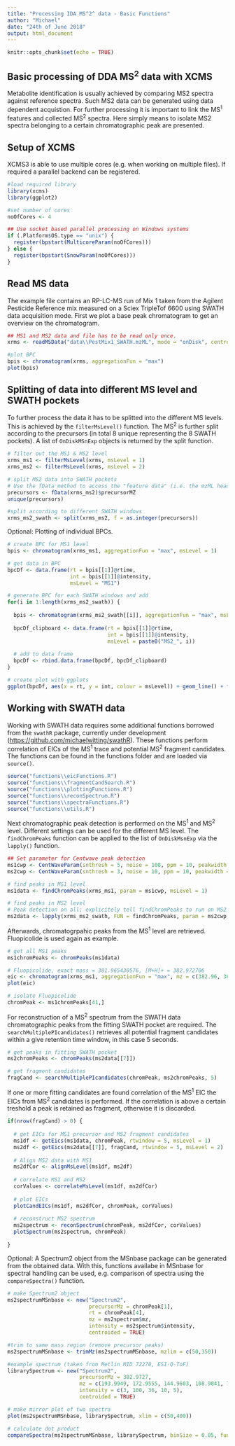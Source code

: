 ```yaml
---
title: "Processing IDA MS^2^ data - Basic Functions"
author: "Michael"
date: "24th of June 2018"
output: html_document
---
```


```r
knitr::opts_chunk$set(echo = TRUE)
```

## Basic processing of DDA MS^2^ data with XCMS

Metabolite identification is usually achieved by comparing MS2 spectra against reference spectra. Such MS2 data can be generated using data dependent acquistion. For further processing it is important to link the MS^1^ features and collected MS^2^ spectra. Here simply means to isolate MS2 spectra belonging to a certain chromatographic peak are presented.

## Setup of XCMS

XCMS3 is able to use multiple cores (e.g. when working on multiple files). If required a parallel backend can be registered.
```r
#load required library
library(xcms)
library(ggplot2)

#set number of cores
noOfCores <- 4

## Use socket based parallel processing on Windows systems
if (.Platform$OS.type == "unix") {
  register(bpstart(MulticoreParam(noOfCores)))
} else {
  register(bpstart(SnowParam(noOfCores)))
}
```

## Read MS data

The example file contains an RP-LC-MS run of Mix 1 taken from the Agilent Pesticide Reference mix measured on a Sciex TripleTof 6600 using SWATH data acquisition mode. First we plot a base peak chromatogram to get an overview on the chromatogram.
```r
## MS1 and MS2 data and file has to be read only once.
xrms <- readMSData("data\\PestMix1_SWATH.mzML", mode = "onDisk", centroided = TRUE)

#plot BPC
bpis <- chromatogram(xrms, aggregationFun = "max")
plot(bpis)
```

## Splitting of data into different MS level and SWATH pockets

To further process the data it has to be splitted into the different MS levels. This is achieved by the <code>filterMsLevel()</code> function. The MS^2^ is further split according to the precursors (in total 8 unique representing the 8 SWATH pockets). A list of <code>OnDiskMSnExp</code> objects is returned by the split function.

```r
# filter out the MS1 & MS2 level
xrms_ms1 <- filterMsLevel(xrms, msLevel = 1)
xrms_ms2 <- filterMsLevel(xrms, msLevel = 2)

# split MS2 data into SWATH pockets
# Use the fData method to access the "feature data" (i.e. the mzML header)
precursors <- fData(xrms_ms2)$precursorMZ
unique(precursors)

#split according to different SWATH windows
xrms_ms2_swath <- split(xrms_ms2, f = as.integer(precursors))
```

Optional: Plotting of individual BPCs.

```r
# create BPC for MS1 level
bpis <- chromatogram(xrms_ms1, aggregationFun = "max", msLevel = 1)

# get data in BPC
bpcDf <- data.frame(rt = bpis[[1]]@rtime,
                    int = bpis[[1]]@intensity,
                    msLevel = "MS1")

# generate BPC for each SWATH windows and add
for(i in 1:length(xrms_ms2_swath)) {
  
  bpis <- chromatogram(xrms_ms2_swath[[i]], aggregationFun = "max", msLevel = 2)
  
  bpcDf_clipboard <- data.frame(rt = bpis[[1]]@rtime,
                                int = bpis[[1]]@intensity,
                                msLevel = paste0("MS2_", i))
  
  # add to data frame
  bpcDf <- rbind.data.frame(bpcDf, bpcDf_clipboard)
}

# create plot with ggplots
ggplot(bpcDf, aes(x = rt, y = int, colour = msLevel)) + geom_line() + facet_grid(msLevel ~ .) + theme_bw()
```


## Working with SWATH data

Working with SWATH data requires some additional functions borrowed from the <code>swathR</code> package, currently under development (<https://github.com/michaelwitting/swathR>). These functions perform correlation of EICs of the MS^1^ trace and potential MS^2^ fragment candidates. The functions can be found in the functions folder and are loaded via <code>source()</code>.

```r
source("functions\\eicFunctions.R")
source("functions\\fragmentCandSearch.R")
source("functions\\plottingFunctions.R")
source("functions\\reconSpectrum.R")
source("functions\\spectraFunctions.R")
source("functions\\utils.R")
```

Next chromatographic peak detection is performed on the MS^1^ and MS^2^ level. Different settings can be used for the different MS level. The <code>findChromPeaks</code> function can be applied to the list of <code>OnDiskMsnExp</code> via the <code>lapply()</code> function.

```r
## Set parameter for Centwave peak detection
ms1cwp <- CentWaveParam(snthresh = 5, noise = 100, ppm = 10, peakwidth = c(3,30))
ms2cwp <- CentWaveParam(snthresh = 3, noise = 10, ppm = 10, peakwidth = c(3,30))

# find peaks in MS1 level
ms1data <- findChromPeaks(xrms_ms1, param = ms1cwp, msLevel = 1)

# find peaks in MS2 level
# Peak detection on all; explicitely tell findChromPeaks to run on MS2
ms2data <- lapply(xrms_ms2_swath, FUN = findChromPeaks, param = ms2cwp, msLevel = 2)
```

Afterwards, chromatogrpahic peaks from the MS^1^ level are retrieved. Fluopicolide is used again as example.

```r
# get all MS1 peaks
ms1chromPeaks <- chromPeaks(ms1data)

# Fluopicolide, exact mass = 381.965430576, [M+H]+ = 382.972706
eic <- chromatogram(xrms_ms1, aggregationFun = "max", mz = c(382.96, 382.98), rt = c(430,450))
plot(eic)

# isolate Fluopicolide
chromPeak <- ms1chromPeaks[41,]
```

For reconstruction of a MS^2^ spectrum from the SWATH data chromatographic peaks from the fitting SWATH pocket are required. The <code>searchMultiplePIcandidates()</code> retrieves all potential fragment candidates within a give retention time window, in this case 5 seconds.

```r
# get peaks in fitting SWATH pocket
ms2chromPeaks <- chromPeaks(ms2data[[7]])

# get fragment candidates
fragCand <- searchMultiplePIcandidates(chromPeak, ms2chromPeaks, 5)
```

If one or more fitting candidates are found correlation of the MS^1^ EIC the EICs from MS^2^ candidates is performed. If the correlation is above a certain treshold a peak is retained as fragment, otherwise it is discarded.

```r
if(nrow(fragCand) > 0) {
  
  # get EICs for MS1 precursor and MS2 fragment candidates
  ms1df <- getEics(ms1data, chromPeak, rtwindow = 5, msLevel = 1)
  ms2df <- getEics(ms2data[[7]], fragCand, rtwindow = 5, msLevel = 2)
  
  # Align MS2 data with MS1
  ms2dfCor <- alignMsLevel(ms1df, ms2df)
  
  # correlate MS1 and MS2
  corValues <- correlateMsLevel(ms1df, ms2dfCor)
  
  # plot EICs
  plotCandEICs(ms1df, ms2dfCor, chromPeak, corValues)
  
  # reconstruct MS2 spectrum
  ms2spectrum <- reconSpectrum(chromPeak, ms2dfCor, corValues)
  plotSpectrum(ms2spectrum, chromPeak)
  
}
```

Optional: A Spectrum2 object from the MSnbase package can be generated from the obtained data. With this, functions availabe in MSnbase for spectral handling can be used, e.g. comparison of spectra using the <code>compareSpectra()</code> function.

```r
# make Spectrum2 object
ms2spectrumMSnbase <- new("Spectrum2",
                          precursorMz = chromPeak[1],
                          rt = chromPeak[4],
                          mz = ms2spectrum$mz,
                          intensity = ms2spectrum$intensity,
                          centroided = TRUE)

#trim to same mass region (remove precursor peaks)
ms2spectrumMSnbase <- trimMz(ms2spectrumMSnbase, mzlim = c(50,350))

#example spectrum (taken from Metlin MID 72270, ESI-Q-ToF)
librarySpectrum <- new("Spectrum2",
                       precursorMz = 382.9727,
                       mz = c(193.9949, 172.9555, 144.9603, 108.9841, 74.0161),
                       intensity = c(3, 100, 36, 10, 5),
                       centroided = TRUE)

# make mirror plot of two spectra
plot(ms2spectrumMSnbase, librarySpectrum, xlim = c(50,400))

# calculate dot product
compareSpectra(ms2spectrumMSnbase, librarySpectrum, binSize = 0.05, fun = "dotproduct")
```

